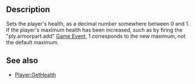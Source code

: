 {{Lua/Function |
  prototype = Player:SetHealth(number {{arg|health}}) |
}}

==Description==
Sets the player's health, as a decimal number somewhere between 0 and 1. If the player's maximum health has been increased, such as by firing the "ply.armorpart.add" [[Lua/Client/Game/Functions/FireEvent|Game Event]], 1 corresponds to the new maximum, not the default maximum.

==See also==
* [[Lua/Server/Player/Functions/GetHealth|Player:GetHealth]]